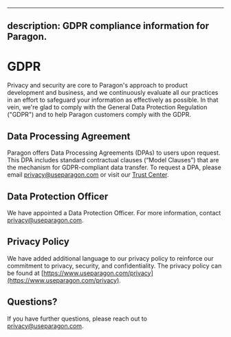 
---
description: GDPR compliance information for Paragon.
---

# GDPR

Privacy and security are core to Paragon's approach to product development and business, and we continuously evaluate all our practices in an effort to safeguard your information as effectively as possible. In that vein, we're glad to comply with the General Data Protection Regulation ("GDPR") and to help Paragon customers comply with the GDPR.

## Data Processing Agreement

Paragon offers Data Processing Agreements (DPAs) to users upon request. This DPA includes standard contractual clauses (“Model Clauses”) that are the mechanism for GDPR-compliant data transfer. To request a DPA, please email [privacy@useparagon.com](mailto:privacy@useparagon.com) or visit our [Trust Center](https://security.useparagon.com/).

## Data Protection Officer

We have appointed a Data Protection Officer. For more information, contact [privacy@useparagon.com](mailto:privacy@useparagon.com).

## Privacy Policy

We have added additional language to our privacy policy to reinforce our commitment to privacy, security, and confidentiality. The privacy policy can be found at [https://www.useparagon.com/privacy](https://www.useparagon.com/privacy).

## Questions?

If you have further questions, please reach out to [privacy@useparagon.com](mailto:privacy@useparagon.com).
